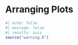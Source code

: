 # Arranging Plots {#sec-arranging-plots}

```r
#| echo: false
#| message: false
#| results: asis
source("warning.R")
```
